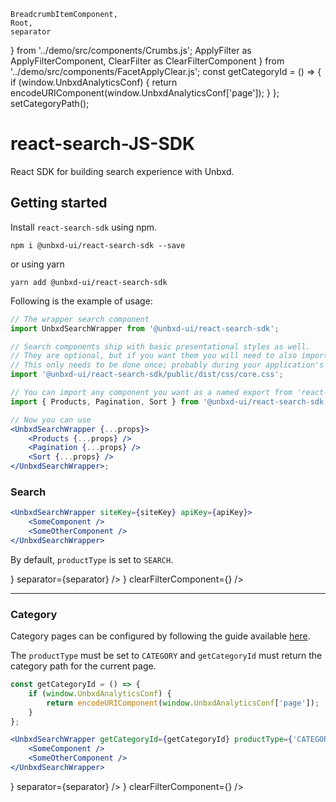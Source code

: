 
    BreadcrumbItemComponent,
    Root,
    separator
} from '../demo/src/components/Crumbs.js';
    ApplyFilter as ApplyFilterComponent,
    ClearFilter as ClearFilterComponent
} from '../demo/src/components/FacetApplyClear.js';
const getCategoryId = () => {
    if (window.UnbxdAnalyticsConf) {
        return encodeURIComponent(window.UnbxdAnalyticsConf['page']);
    }
};
setCategoryPath();

<Meta title="Introduction" />

# react-search-JS-SDK

React SDK for building search experience with Unbxd.

## Getting started

Install `react-search-sdk` using npm.

```shell
npm i @unbxd-ui/react-search-sdk --save
```

or using yarn

```shell
yarn add @unbxd-ui/react-search-sdk
```

Following is the example of usage:

```jsx
// The wrapper search component
import UnbxdSearchWrapper from '@unbxd-ui/react-search-sdk';

// Search components ship with basic presentational styles as well.
// They are optional, but if you want them you will need to also import the CSS file.
// This only needs to be done once; probably during your application's bootstrapping process.
import '@unbxd-ui/react-search-sdk/public/dist/css/core.css';

// You can import any component you want as a named export from 'react-search-sdk'
import { Products, Pagination, Sort } from '@unbxd-ui/react-search-sdk';

// Now you can use
<UnbxdSearchWrapper {...props}>
    <Products {...props} />
    <Pagination {...props} />
    <Sort {...props} />
</UnbxdSearchWrapper>;
```

### Search

```jsx
<UnbxdSearchWrapper siteKey={siteKey} apiKey={apiKey}>
    <SomeComponent />
    <SomeOtherComponent />
</UnbxdSearchWrapper>
```

By default, `productType` is set to `SEARCH`.

<Preview>
    <Story name="search">
        <UnbxdSearchWrapper siteKey={siteKey} apiKey={apiKey} priceUnit="$">
            <SearchBox />
            <SpellCheck />
            <SearchTitle />
            <Banners altText="alt banner image" />
            <Breadcrumbs root={<Root />} separator={separator} />
            <SelectedFacets />
            <PageSize size={15} sizeOptions={sizeOptions} />
            <Pagination />
            <Sort
                default={{
                    label: 'Brand A-Z',
                    field: 'title',
                    order: 'asc'
                }}
                sortOptions={sortOptions}
            />
            <MultilevelFacets />
            <TextFacets />
            <RangeFacets />
            <FacetActions
                applyFilterComponent={<ApplyFilterComponent />}
                clearFilterComponent={<ClearFilterComponent />}
            />
            <ViewTypes viewTypes={['GRID', 'LIST']} />
            <Products
                perRow={3}
                pageSize={20}
                productViewTypes={['GRID', 'LIST']}
                attributesMap={attributesMap}
            />
            <div className="hidden">
                <SearchBox defaultSearch={defaultSearch} />
            </div>
        </UnbxdSearchWrapper>
    </Story>
</Preview>

---

### Category

Category pages can be configured by following the guide available [here](https://unbxd.com/documentation/site-search/v2-search-analytics-integration-browser/#categorypagehit).

The `productType` must be set to `CATEGORY` and `getCategoryId` must return the category path for the current page.

```js
const getCategoryId = () => {
    if (window.UnbxdAnalyticsConf) {
        return encodeURIComponent(window.UnbxdAnalyticsConf['page']);
    }
};
```

```jsx
<UnbxdSearchWrapper getCategoryId={getCategoryId} productType={'CATEGORY'}>
    <SomeComponent />
    <SomeOtherComponent />
</UnbxdSearchWrapper>
```

<Preview>
    <Story name="category">
        <UnbxdSearchWrapper
            siteKey={siteKey}
            apiKey={apiKey}
            getCategoryId={getCategoryId}
            productType={'CATEGORY'}
            priceUnit="$"
        >
            <SearchBox />
            <SpellCheck />
            <SearchTitle />
            <Banners altText="alt banner image" />
            <Breadcrumbs root={<Root />} separator={separator} />
            <SelectedFacets />
            <PageSize size={15} sizeOptions={sizeOptions} />
            <Pagination />
            <Sort
                default={{
                    label: 'Brand A-Z',
                    field: 'title',
                    order: 'asc'
                }}
                sortOptions={sortOptions}
            />
            <MultilevelFacets
                categoryDisplayName={'category'}
                categoryField={'categoryPath'}
                facetDepth={6}
                facetLimit={100}
            />
            <TextFacets />
            <RangeFacets displayType={'LIST'} />
            <FacetActions
                applyFilterComponent={<ApplyFilterComponent />}
                clearFilterComponent={<ClearFilterComponent />}
            />
            <ViewTypes viewTypes={['GRID', 'LIST']} />
            <Products
                paginationType={'FIXED_PAGINATION'}
                perRow={3}
                pageSize={20}
                productViewTypes={['GRID', 'LIST']}
                attributesMap={attributesMap}
            />
        </UnbxdSearchWrapper>
    </Story>
</Preview>
